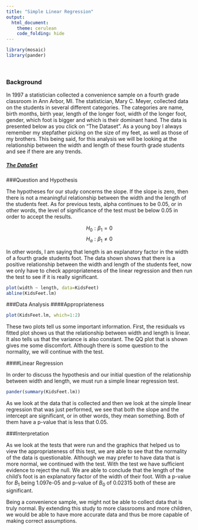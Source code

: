 ---
title: "Simple Linear Regression"
output: 
  html_document:
    theme: cerulean
    code_folding: hide
---

<script type="text/javascript">
 function showhide(id) {
    var e = document.getElementById(id);
    e.style.display = (e.style.display == 'block') ? 'none' : 'block';
 }
</script>

```{r, include=FALSE}
library(mosaic)
library(pander)
```


<br />

<!-- Directions

Come up with a simple linear regression of your own creation. 

* This can be data you collect from 
    - the internet (like weather data, Facebook data, or sports data) 
    - your own experiment 
    - your own observational study
    - an R dataset

* You need at least $n=3$ $(X,Y)$ pairs to perform the regression. However, your regression will only be useful if you can get around $n=10$ or more observations.

* Write the Background, then perform the analysis like usual and interpret your results.

-->


### Background

In 1997 a statistician collected a convenience sample on a fourth grade classroom in Ann Arbor, MI. The statistician, Mary C. Meyer, collected data on the students in several different categories. The categories are name, birth months, birth year, length of the longer foot, width of the longer foot, gender, which foot is bigger and which is their dominant hand. The data is presented below as you click on "The Dataset". As a young boy I always remember my stepfather picking on the size of my feet, as well as those of my brothers. This being said, for this analysis we will be looking at the relationship between the width and length of these fourth grade students and see if there are any trends.

##### <a href="javascript:showhide('dataset')">The DataSet </a>

<div id="dataset" style="display:none;">

```{r}
KidsFeet.lm <- lm(width ~ length, data=KidsFeet)
knitr::kable(KidsFeet)
```

</div>

###Question and Hypothesis

The hypotheses for our study concerns the slope. If the slope is zero, then there is not a meaningful relationship between the width and the length of the students feet. As for previous tests, alpha continues to be 0.05, or in other words, the level of significance of the test must be below 0.05 in order to accept the results. 

$$
  H_0: \beta_1 = 0
$$
$$
  H_a: \beta_1 \neq 0
$$

In other words, I am saying that length is an explanatory factor in the width of a fourth grade students foot. The data shown shows that there is a positive relationship between the width and length of the students feet, now we only have to check appropriateness of the linear regression and then run the test to see if it is really significant. 

```{r}
plot(width ~ length, data=KidsFeet)
abline(KidsFeet.lm)
```



###Data Analysis
####Appropriateness

```{r}
plot(KidsFeet.lm, which=1:2)
```

These two plots tell us some important information. First, the residuals vs fitted plot shows us that the relationship between width and length is linear. It also tells us that the variance is also constant. The QQ plot that is shown gives me some discomfort. Although there is some question to the normality, we will continue with the test.

####Linear Regression

In order to discuss the hypothesis and our initial question of the relationship between width and length, we must run a simple linear regression test.

```{r}
pander(summary(KidsFeet.lm))
```

As we look at the data that is collected and then we look at the simple linear regression that was just performed, we see that both the slope and the intercept are significant, or in other words, they mean something. Both of them have a p-value that is less that 0.05.

###Interpretation

As we look at the tests that were run and the graphics that helped us to view the appropriateness of this test, we are able to see that the normality of the data is questionable. Although we may prefer to have data that is more normal, we continued with the test. With the test we have sufficient evidence to reject the null. We are able to conclude that the length of the child's foot is an explanatory factor of the width of their foot. With a p-value for $B_1$ being 1.097e-05 and p-value of $B_0$ of 0.02315 both of these are significant. 

Being a convenience sample, we might not be able to collect data that is truly normal. By extending this study to more classrooms and more children, we would be able to have more accurate data and thus be more capable of making correct assumptions.
